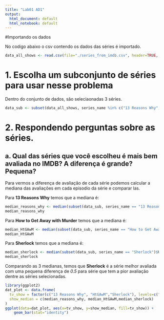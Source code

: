 ```yaml
---
title: "Lab01 AD1"
output:
  html_document: default
  html_notebook: default
---
```

#Importando os dados

No codigo abaixo o csv contendo os dados das séries é importado.
```r

data_all_shows <- read.csv(file="./series_from_imdb.csv", header=TRUE, sep=",")

```

# 1. Escolha um subconjunto de séries para usar nesse problema 

Dentro do conjunto de dados, são seleciaonadas 3 séries.
```r

data_sub <- subset(data_all_shows, series_name %in% c("13 Reasons Why", "How to Get Away with Murder","Sherlock"))

```

# 2. Respondendo perguntas sobre as séries.
## a. Qual das séries que você escolheu é mais bem avaliada no IMDB? A diferença é grande? Pequena? 

Para vermos a diferença de avaliação de cada série podemos calcular a mediana das avaliações em cada episodio da série e comparar las.

Para **13 Reasons Why** temos que a mediana é:

```r

median_reasons_why <- median(subset(data_sub, series_name == "13 Reasons Why")$UserRating)
median_reasons_why

```

Para **How to Get Away with Murder** temos que a mediana é:

```r

median_HtGAwM <- median(subset(data_sub, series_name == "How to Get Away with Murder")$UserRating)
median_HtGAwM

```

Para **Sherlock** temos que a mediana é:

```r

median_sherlock <- median(subset(data_sub, series_name == "Sherlock")$UserRating)
median_sherlock

```

Comparando as 3 medianas, temos que **Sherlock** é a série melhor avaliada com uma pequena diferença de *0.5* para série que tem a pior avaliação dentre as séries selecionadas.
```r
library(ggplot2)
dat_plot <- data.frame(
  tv_show = factor(c("13 Reasons Why", "HtGAwM","Sherlock"), levels=c("13 Reasons Why", "HtGAwM","Sherlock")),
  show_median = c(median_reasons_why, median_HtGAwM,median_sherlock)
)
ggplot(data=dat_plot, aes(x=tv_show, y=show_median, fill=tv_show)) +
    geom_bar(stat="identity")
```

























